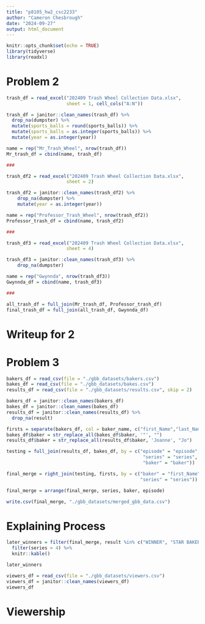 ```yaml
---
title: "p8105_hw2_csc2233"
author: "Cameron Chesbrough"
date: "2024-09-27"
output: html_document
---
```


```r
knitr::opts_chunk$set(echo = TRUE)
library(tidyverse)
library(readxl)
```

# Problem 2

```r
trash_df = read_excel("202409 Trash Wheel Collection Data.xlsx",
                      sheet = 1, cell_cols("A:N"))

trash_df = janitor::clean_names(trash_df) %>%
  drop_na(dumpster) %>%
  mutate(sports_balls = round(sports_balls)) %>%
  mutate(sports_balls = as.integer(sports_balls)) %>%
  mutate(year = as.integer(year))

name = rep("Mr_Trash_Wheel", nrow(trash_df))
Mr_trash_df = cbind(name, trash_df)

###

trash_df2 = read_excel("202409 Trash Wheel Collection Data.xlsx",
                      sheet = 2)

trash_df2 = janitor::clean_names(trash_df2) %>%
    drop_na(dumpster) %>%
    mutate(year = as.integer(year))

name = rep("Professor_Trash_Wheel", nrow(trash_df2))
Professor_trash_df = cbind(name, trash_df2)

###

trash_df3 = read_excel("202409 Trash Wheel Collection Data.xlsx",
                      sheet = 4)

trash_df3 = janitor::clean_names(trash_df3) %>%
    drop_na(dumpster)

name = rep("Gwynnda", nrow(trash_df3))
Gwynnda_df = cbind(name, trash_df3)

###

all_trash_df = full_join(Mr_trash_df, Professor_trash_df)
final_trash_df = full_join(all_trash_df, Gwynnda_df)

```

# Writeup for 2



# Problem 3

```r

bakers_df = read_csv(file = "./gbb_datasets/bakers.csv")
bakes_df = read_csv(file = "./gbb_datasets/bakes.csv")
results_df = read_csv(file = "./gbb_datasets/results.csv", skip = 2)

bakers_df = janitor::clean_names(bakers_df)
bakes_df = janitor::clean_names(bakes_df)
results_df = janitor::clean_names(results_df) %>%
  drop_na(result)

firsts = separate(bakers_df, col = baker_name, c("first_Name","last_Name"))
bakes_df$baker = str_replace_all(bakes_df$baker, '"', "")
results_df$baker = str_replace_all(results_df$baker, 'Joanne', "Jo")

testing = full_join(results_df, bakes_df, by = c("episode" = "episode",
                                                  "series" = "series",
                                                  "baker" = "baker"))

final_merge = right_join(testing, firsts, by = c("baker" = "first_Name",
                                                 "series" = "series"))

final_merge = arrange(final_merge, series, baker, episode)

write.csv(final_merge, "./gbb_datasets/merged_gbb_data.csv")

```

# Explaining Process

```r

later_winners = filter(final_merge, result %in% c("WINNER", "STAR BAKER")) %>%
  filter(series > 4) %>%
  knitr::kable()

later_winners

viewers_df = read_csv(file = "./gbb_datasets/viewers.csv")
viewers_df = janitor::clean_names(viewers_df)
viewers_df

```

# Viewership


